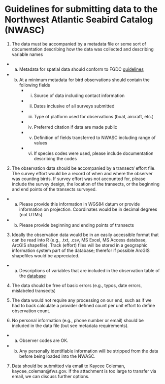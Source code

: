 **Guidelines for submitting data to the Northwest Atlantic Seabird Catalog (NWASC)**   
===

1) The data must be accompanied by a metadata file or some sort of documentation describing how the data was collected and describing 
variable names  
*    a. Metadata for spatial data should conform to FGDC [guidelines](https://www.fgdc.gov/metadata/geospatial-metadata-standards)  
*    b. At a minimum metadata for bird observations should contain the following fields  
    *   i. Source of data including contact information  
    *   ii. Dates inclusive of all surveys submitted  
    *   iii. Type of platform used for observations (boat, aircraft, etc.)  
    *   iv. Preferred citation if data are made public  
    *   v. Definition of fields transferred to NWASC including range of values    
    *   vi. If species codes were used, please include documentation describing the codes  

2) The observation data should be accompanied by a transect/ effort file. The survey effort would be a record of when and where the observer was counting birds. If survey effort was not accounted for, please include the survey design, the location of the transects, or the beginning and end points of the transects surveyed.   
*    a. Please provide this information in WGS84 datum or provide information on projection. Coordinates would be in decimal degrees 
    (not UTMs)  
*    b. Please provide beginning and ending points of transects  
   
3) Ideally the observation data would be in an easily accessible format that can be read into R (e.g., .txt, .csv, MS Excel, MS Access
database, ArcGIS shapefile). Track (effort) files will be stored in a geographic information system part of the database; therefor if 
possible ArcGIS shapefiles would be appreciated.  
*    a. Descriptions of variables that are included in the observation table of the [database](http://www.nodc.noaa.gov/archive/arc0070/0115356/1.1/data/0-data/seabird_data_structure_NODC_30Dec2013.csv)  

4) The data should be free of basic errors (e.g., typos, date errors, mislabeled transects)  

5) The data would not require any processing on our end, such as if we had to back calculate a provider defined count per unit 
effort to define observation count.  

6) No personal information (e.g., phone number or email) should be included in the data file (but see metadata requirements).  
*    a. Observer codes are OK.  
*    b. Any personally identifiable information will be stripped from the data before being loaded into the NWASC.  

7) Data should be submitted via email to Kaycee Coleman, kaycee_coleman@fws.gov. If the attachment is too large to transfer via 
email, we can discuss further options.  
